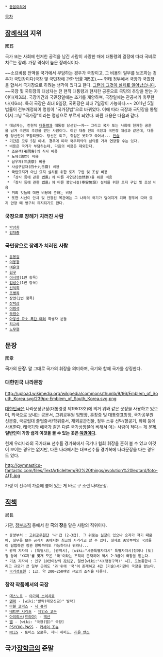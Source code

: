  * [[동음이의어]]

[[목차]]
== [[장례]]식의 지위 ==
國葬

국가 또는 사회에 현저한 공적을 남긴 사람이 사망한 때에 대통령의 결정에 따라 국비로 치르는 장례. 가장 격식이 높은 장례식이다. 

~~소요비용 전액을 국가에서 부담하는 경우가 국장이고, 그 비용의 일부를 보조하는 경우가 국민장이다(국장 및 국민장에 관한 법률 제5조).~~ 헌데 정부에서 국장과 국민장을 합쳐서 국가장으로 하려는 생각이 있다고 한다. [[그런데 그것이 실제로 일어났습니다]]. ~~국장 및 국민장의 대상자는 전 현직 대통령과 현저한 공훈으로 국민의 추앙을 받는 자이다(제3조). 국장기간과 국민장일에는 조기를 게양하며, 국장일에는 관공서가 휴무한다(제6조). 특히 국장은 최대 9일장, 국민장은 최대 7일장이 가능하다.~~
2011년 5월 법률이 전부개정되어 명칭이 "국가장법"으로 바뀌었다. 이에 따라 국장과 국민장을 통털어서 그냥 "국가장"이라는 명칭으로 부르게 되었다. 바뀐 내용은 다음과 같다.

 * 대상자는, 전현직 [[대통령]]과 대통령 당선인~~자~~ 그리고 국가 또는 사회에 현저한 공훈을 남겨 국민의 추앙을 받는 사람이다. 이건 대충 전의 국장과 국민장 대상과 같은데, 대통령 당선인이 포함되었다. 당선은 되고, 취임은 못하고 죽어서... [[안습]]
 * 기간은 모두 5일 이내. 경우에 따라 국무회의의 심의를 거쳐 연장할 수는 있다.
 * 비용은 국가가 부담하는데, 다음의 비용은 제외한다.
  * 조문객(弔問客)의 식사 비용
  * 노제(路祭) 비용
  * 삼우제(三虞祭) 비용
  * 사십구일재(四十九日齋) 비용
  * 국립묘지가 아닌 묘지 설치를 위한 토지 구입 및 조성 비용
  * 「장사 등에 관한 법률」에 따른 자연장(自然葬)을 위한 비용
  * 「장사 등에 관한 법률」에 따른 봉안시설(奉安施設) 설치를 위한 토지 구입 및 조성 비용
  * 위의 것들에 대한 비용에 준하는 비용
  * 또한 시신이 안치 및 안장된 목관에는 그 나라의 국기가 덮여지게 되며 경우에 따라 묘지 안장 때 영구히 유지되기도 한다.

=== 국장으로 장례가 치러진 사람 ===
 * [[박정희]]
 * [[김대중]]

=== 국민장으로 장례가 치러진 사람 ===
 * [[윤봉길]]
 * [[이봉창]]
 * [[여운형]]
 * [[김구]]
 * [[이시영]](1번 항목)
 * [[김성수]](1번 항목)
 * [[신익희]]
 * [[조병옥]]
 * [[장면]](2번 항목)
 * [[장택상]]
 * [[이범석]]
 * [[육영수]]
 * [[아웅산 묘소 폭탄 테러]] 희생자 분들
 * [[최규하]]
 * [[노무현]]


== 문장 ==
國章

'''국'''가의 문'''장'''. 말 그대로 국가의 휘장을 의미하며, 국기와 함께 국가를 상징한다. 

=== 대한민국 나라문장 ===
http://upload.wikimedia.org/wikipedia/commons/thumb/9/96/Emblem_of_South_Korea.svg/239px-Emblem_of_South_Korea.svg.png

[[대한민국]]은 나라문장규정(대통령령 제19513호)에 의거 위와 같은 문장을 사용하고 있으며, 외국으로 보내는 공문서, 고위공무원 임명장, 훈장증 및 대통령표창장, 국가공무원 신분증, 국공립대 졸업증서/학위증서, 재외공관건물, 정부 소유 선박/항공기, 화폐 등에 사용한다. [[태극기]]와 [[애국가]] 같은 다른 국가상징물에 비해서 아는 사람이 적다는 게 문제. '''일반인이 가장 쉽게 이것을 볼 수 있는 곳은 [[여권]]이다.''' 

현재 우리나라의 국가대표 선수들 경기복에서 국기나 협회 휘장을 흔히 볼 수 있고 이것이 보이는 경우는 없지만, 다른 나라에서는 대표선수들 경기복에 나라문장을 다는 경우도 있다.  

http://gymnastics-fantastic.com/files/TextArticleItem/RG%20things/evolution%20leotard/foto-4(1).jpg

가령 이 선수의 가슴에 붙어 있는 게 바로 구 소련 나라문장.

== [[직책]] ==
局長

기관, [[정부조직]] 등에서 한 '''국'''의 '''장'''을 맡은 사람의 직위이다.

 * 중앙부처 : [[고위공무원단]] '나'급 (2~3급). 그 위로는 [[실장]]이 있으나 숫자가 적기 때문에, 실무를 보는 공직자 중에서는 최고의 자리라고 할 수 있다. 실제로 중앙부처의 국장들이 담합하면 장관 왕따까지도 가능하다나 뭐라나... 
 * 광역 지자체 : [특별시], [광역시], [wiki:"세종특별자치시" 특별자치시]청이나 [도]청 등에 'XX과'를 몇개 모은 '국'이라는 조직이 존재하며 역시 2~3급이 국장을 맡는다.
 * 기초 지자체 : 인구 10만이상의 [[자치구]], 일반[wiki:"시(행정구역)" 시], 도농통합시 그리고 규모가 큰 일부 군에도 '과'위에 '국'이 존재하고 4급 (기술)서기관이 국장을 맡는다.
 * [[국가정보원]] : 1급. 약 200~250여명 규모의 조직을 다룬다.

=== 창작 작품에서의 국장 ===
 * [[데스노트]] - [[야가미 소이치로]]
 * [[덴마]] - [wiki:"발락(태모신교)" 발락]
 * [[마블 코믹스]] - [[닉 퓨리]]
 * [[배트맨 시리즈]] - [[제임스 고든]]
 * [[아이리스(드라마)]] - [[백산]]
 * [[엘]] - [wiki: "국장(엘)" 국장]
 * [[PSYCHO-PASS]] - [[카세이 조슈]]
 * [[NCIS]] - 토머스 모로우, 제니 셰퍼드, [[리온 밴스]]
== 국가[[장학금]]의 준말 ==
